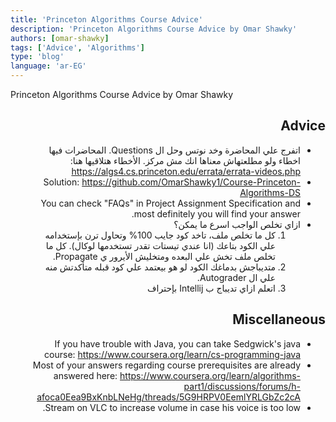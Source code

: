 ```yaml
---
title: 'Princeton Algorithms Course Advice'
description: 'Princeton Algorithms Course Advice by Omar Shawky'
authors: [omar-shawky]
tags: ['Advice', 'Algorithms']
type: 'blog'
language: 'ar-EG'
---
```


Princeton Algorithms Course Advice by Omar Shawky

<!--truncate-->

<div dir="rtl">

## Advice

-   اتفرج علي المحاضرة وخد نوتس وحل ال Questions. المحاضرات فيها اخطاء ولو مطلعتهاش معناها انك مش مركز. الأخطاء هتلاقيها هنا: https://algs4.cs.princeton.edu/errata/errata-videos.php
-   Solution: https://github.com/OmarShawky1/Course-Princeton-Algorithms-DS
-   You can check "FAQs" in Project Assignment Specification and most definitely you will find your answer.
-   ازاي تخلص الواجب اسرع ما يمكن؟
    1. كل ما تخلص ملف، تاخد كود جايب 100% وتحاول ترن بإستخدامه علي الكود بتاعك (انا عندي تيستات تقدر تستخدمها لوكال). كل ما تخلص ملف تخش علي البعده ومتخليش الأيرور ي Propagate.
    2. متديباجش بدماغك الكود لو هو بيعتمد علي كود قبله متأكدتش منه علي ال Autograder.
    3. اتعلم ازاي تديباج ب Intellij بإحتراف

## Miscellaneous

-   If you have trouble with Java, you can take Sedgwick's java course: https://www.coursera.org/learn/cs-programming-java
-   Most of your answers regarding course prerequisites are already answered here: https://www.coursera.org/learn/algorithms-part1/discussions/forums/h-afoca0Eea9BxKnbLNeHg/threads/5G9HRPV0EemlYRLGbZc2cA
-   Stream on VLC to increase volume in case his voice is too low.

</div>

